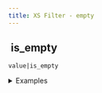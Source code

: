 ```yaml
---
title: XS Filter - empty
---
```


## <img src="../assets/docuBadge (11).png" alt="" data-size="line"> is\_empty <a href="#xs-empty" id="xs-empty"></a>

`value|is_empty`

<details>

<summary>Examples</summary>

```javascript
""|is_empty           // Returns true
0|is_empty           // Returns true
[]|is_empty          // Returns true
"test"|is_empty      // Returns false
```

</details>
